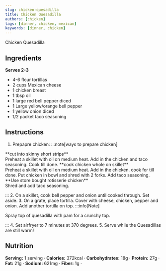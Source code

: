 ```yaml
---
slug: chicken-quesadilla
title: Chicken Quesadilla
authors: [chicken]
tags: [dinner, chicken, mexican]
keywords: [dinner, chicken]
---
```


Chicken Quesadilla
<!-- <img src="/img/chicken-and-orzo-skillet.jpg" alt="Creamy Chicken And Orzo Skillet Picture" width="800" height="670" /> -->

<!-- truncate -->


## Ingredients 
**Serves 2-3**
- 4-6 flour tortillas
- 2 cups Mexican cheese
- 1 chicken breast
- 1 tbsp oil
- 1 large red bell pepper diced
- 1 Large yellow/orange bell pepper
- 1 yellow onion diced
- 1/2 packet taco seasoning

## Instructions 
1. Prepapre chicken: 
:::note[ways to prepare chicken]

<Tabs>
  <TabItem value="short strips" label="short strips"> **cut into skinny short strips**<br/> Preheat a skillet with oil on medium heat. Add in the chicken and taco seasoning. Cook till done.</TabItem>
  <TabItem value="whole" label="whole">**cook chicken whole on skillet**<br/>Preheat a skillet with oil on medium heat. Add in the chicken. cook for till done. Put chicken in bowl and shred with 2 forks. Add taco seasoning.</TabItem>
  <TabItem value="rotisserie" label="rotisserie">**Use store bought rotisserie chicken**<br/>Shred and add taco seasoning.</TabItem>
</Tabs>

:::
2. On a skillet, cook bell pepper and onion until cooked through. Set aside.
3. On a grate, place tortilla. Cover with cheese, chicken, pepper and onion. Add another tortilla on top.
:::info[Note]

Spray top of quesadilla with pam for a crunchy top.

:::
4. Set airfryer to 7 minutes at 370 degrees. 
5. Serve while the Quesadillas are still warm!

## Nutrition
**Serving:** 1 serving · 
**Calories:** 372kcal · 
**Carbohydrates:** 18g · 
**Protein:** 27g · 
**Fat:** 21g · 
**Sodium:** 621mg · 
**Fiber:** 1g · 
